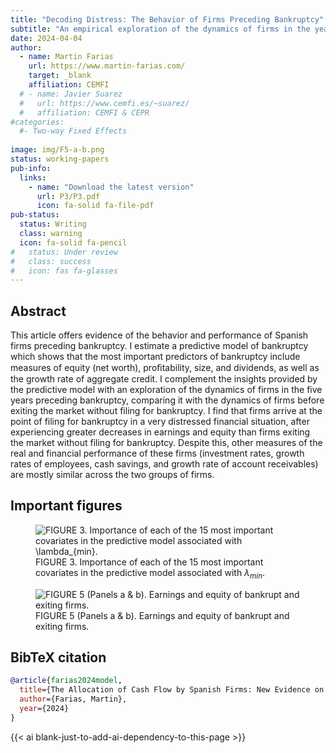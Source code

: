 ```yaml
---
title: "Decoding Distress: The Behavior of Firms Preceding Bankruptcy"
subtitle: "An empirical exploration of the dynamics of firms in the years leading up to bankruptcy."
date: 2024-04-04
author:
  - name: Martin Farias
    url: https://www.martin-farias.com/
    target: _blank
    affiliation: CEMFI
  # - name: Javier Suarez
  #   url: https://www.cemfi.es/~suarez/
  #   affiliation: CEMFI & CEPR
#categories:
  #- Two-way Fixed Effects
  
image: img/F5-a-b.png
status: working-papers
pub-info:
  links:
    - name: "Download the latest version"
      url: P3/P3.pdf
      icon: fa-solid fa-file-pdf
pub-status: 
  status: Writing
  class: warning
  icon: fa-solid fa-pencil
#   status: Under review
#   class: success
#   icon: fas fa-glasses
---
```


## Abstract

This article offers evidence of the behavior and performance of Spanish firms preceding bankruptcy. I estimate a predictive model of bankruptcy which shows that the most important predictors of bankruptcy include measures of equity (net worth), proﬁtability, size, and dividends, as well as the growth rate of aggregate credit. I complement the insights provided by the predictive model with an exploration of the dynamics of firms in the five years preceding bankruptcy, comparing it with the dynamics of firms before exiting the market without filing for bankruptcy. I find that firms arrive at the point of filing for bankruptcy in a very distressed financial situation, after experiencing greater decreases in earnings and equity than firms exiting the market without filing for bankruptcy. Despite this, other measures of the real and financial performance of these firms (investment rates, growth rates of employees, cash savings, and growth rate of account receivables) are mostly similar across the two groups of firms.

## Important figures

![FIGURE 3. Importance of each of the 15 most important covariates in the predictive model associated with $\lambda_{min}$.](img/F3.png)

![FIGURE 5 (Panels a & b). Earnings and equity of bankrupt and exiting firms.](img/F5-a-b.png)

## BibTeX citation

```bibtex
@article{farias2024model,
  title={The Allocation of Cash Flow by Spanish Firms: New Evidence on the Impact of Financial Frictions},
  author={Farias, Martin},
  year={2024}
}
```

{{< ai blank-just-to-add-ai-dependency-to-this-page >}}
